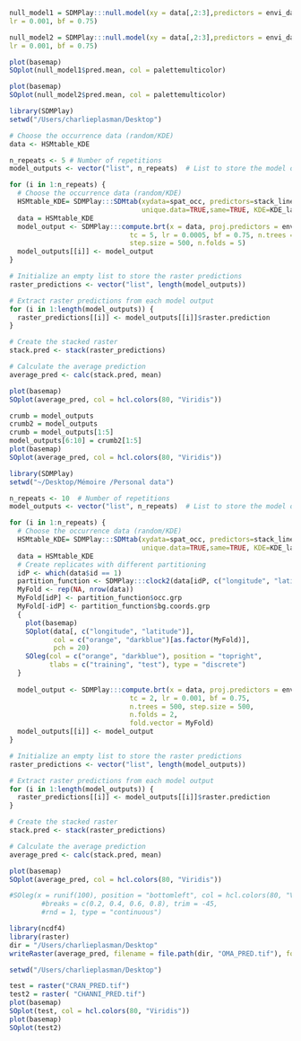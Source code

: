 ```r
null_model1 = SDMPlay:::null.model(xy = data[,2:3],predictors = envi_data, type = 1, algorithm ="brt", nb = 1000, unique.data = T, same = T, nb.rep = 5, tc = 5,
lr = 0.001, bf = 0.75)

null_model2 = SDMPlay:::null.model(xy = data[,2:3],predictors = envi_data, type = 2, algorithm ="brt", nb = 1000, unique.data = T, same = T, nb.rep = 5, tc = 5,
lr = 0.001, bf = 0.75)

plot(basemap)
SOplot(null_model1$pred.mean, col = palettemulticolor)

plot(basemap)
SOplot(null_model2$pred.mean, col = palettemulticolor)
```

```r
library(SDMPlay)
setwd("/Users/charlieplasman/Desktop")

# Choose the occurrence data (random/KDE)
data <- HSMtable_KDE

n_repeats <- 5 # Number of repetitions
model_outputs <- vector("list", n_repeats)  # List to store the model outputs

for (i in 1:n_repeats) {
  # Choose the occurrence data (random/KDE)
  HSMtable_KDE= SDMPlay:::SDMtab(xydata=spat_occ, predictors=stack_linear, 
                                 unique.data=TRUE,same=TRUE, KDE=KDE_layer)
  data = HSMtable_KDE
  model_output <- SDMPlay:::compute.brt(x = data, proj.predictors = envi_data,
                              tc = 5, lr = 0.0005, bf = 0.75, n.trees = 500, 
                              step.size = 500, n.folds = 5)
  model_outputs[[i]] <- model_output
}

# Initialize an empty list to store the raster predictions
raster_predictions <- vector("list", length(model_outputs))

# Extract raster predictions from each model output
for (i in 1:length(model_outputs)) {
  raster_predictions[[i]] <- model_outputs[[i]]$raster.prediction
}

# Create the stacked raster
stack.pred <- stack(raster_predictions)

# Calculate the average prediction
average_pred <- calc(stack.pred, mean)

plot(basemap)
SOplot(average_pred, col = hcl.colors(80, "Viridis"))
```

```r
crumb = model_outputs
crumb2 = model_outputs
crumb = model_outputs[1:5]
model_outputs[6:10] = crumb2[1:5]
plot(basemap)
SOplot(average_pred, col = hcl.colors(80, "Viridis"))
```

```r
library(SDMPlay)
setwd("~/Desktop/Mémoire /Personal data")

n_repeats <- 10  # Number of repetitions
model_outputs <- vector("list", n_repeats)  # List to store the model outputs

for (i in 1:n_repeats) {
  # Choose the occurrence data (random/KDE)
  HSMtable_KDE= SDMPlay:::SDMtab(xydata=spat_occ, predictors=stack_linear, 
                                 unique.data=TRUE,same=TRUE, KDE=KDE_layer)
  data = HSMtable_KDE
  # Create replicates with different partitioning
  idP <- which(data$id == 1)
  partition_function <- SDMPlay:::clock2(data[idP, c("longitude", "latitude")], data[-idP, c("longitude", "latitude")])
  MyFold <- rep(NA, nrow(data))
  MyFold[idP] <- partition_function$occ.grp
  MyFold[-idP] <- partition_function$bg.coords.grp
  {
    plot(basemap)
    SOplot(data[, c("longitude", "latitude")],
           col = c("orange", "darkblue")[as.factor(MyFold)],
           pch = 20)
    SOleg(col = c("orange", "darkblue"), position = "topright",
          tlabs = c("training", "test"), type = "discrete")
  }
  
  model_output <- SDMPlay:::compute.brt(x = data, proj.predictors = envi_data,
                              tc = 2, lr = 0.001, bf = 0.75, 
                              n.trees = 500, step.size = 500,
                              n.folds = 2,
                              fold.vector = MyFold)
  model_outputs[[i]] <- model_output
}

# Initialize an empty list to store the raster predictions
raster_predictions <- vector("list", length(model_outputs))

# Extract raster predictions from each model output
for (i in 1:length(model_outputs)) {
  raster_predictions[[i]] <- model_outputs[[i]]$raster.prediction
}

# Create the stacked raster
stack.pred <- stack(raster_predictions)

# Calculate the average prediction
average_pred <- calc(stack.pred, mean)

plot(basemap)
SOplot(average_pred, col = hcl.colors(80, "Viridis"))

#SOleg(x = runif(100), position = "bottomleft", col = hcl.colors(80, "Viridis"),
        #breaks = c(0.2, 0.4, 0.6, 0.8), trim = -45,
        #rnd = 1, type = "continuous")
```

```r
library(ncdf4)
library(raster)
dir = "/Users/charlieplasman/Desktop"
writeRaster(average_pred, filename = file.path(dir, "OMA_PRED.tif"), format="GTiff", overwrite = T)

setwd("/Users/charlieplasman/Desktop")

test = raster("CRAN_PRED.tif")
test2 = raster( "CHANNI_PRED.tif")
plot(basemap)
SOplot(test, col = hcl.colors(80, "Viridis"))
plot(basemap)
SOplot(test2)
```